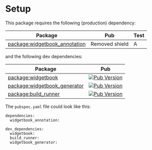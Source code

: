 # Setup

This package requires the following (production) dependency: 

| Package           | Pub | Test |
| ----------------- | --------------------------------- | --- |
| [package:widgetbook_annotation](https://pub.dev/packages/widgetbook_annotation) | Removed shield | A |

and the following dev dependencies:

| Package           | Pub | 
| ----------------- | --------------------------------- |
| [package:widgetbook](https://pub.dev/packages/widgetbook) | [![Pub Version](https://img.shields.io/pub/v/widgetbook?style=flat-square)](https://pub.dev/packages/widgetbook) |
| [package:widgetbook_generator](https://pub.dev/packages/widgetbook_generator) | [![Pub Version](https://img.shields.io/pub/v/widgetbook_generator?style=flat-square)](https://pub.dev/packages/widgetbook_generator) |
| [package:build_runner](https://pub.dev/packages/build_runner) | [![Pub Version](https://img.shields.io/pub/v/build_runner?style=flat-square)](https://pub.dev/packages/build_runner) |

The `pubspec.yaml` file could look like this:

```
dependencies:
  widgetbook_annotation:

dev_dependencies:
  widgetbook:
  build_runner:
  widgetbook_generator:
```
